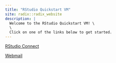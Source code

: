 ```yaml
---
title: "RStudio Quickstart VM"
site: radix::radix_website
description: |
  Welcome to the RStudio Quickstart VM! \
  \
  Click on one of the links below to get started.
---
```


[RStudio Connect](rsconnect/)

[Webmail](webmail/)
